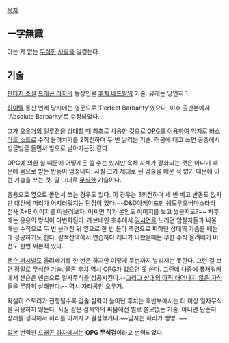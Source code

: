 [[목차]]
== 一字無識 == 
아는 게 없는 [[무식]]한 [[사람]]을 일컫는다.


== 기술 == 
[[판타지 소설]] [[드래곤 라자]]의 등장인물 [[후치 네드발]]의 기술. 유래는 당연히 1.

[[하이텔]] 통신 연재 당시에는 영문으로 'Perfect Barbarity'였으나, 이후 출판본에서 'Absolute Barbarity'로 수정되었다.

그가 [[오우거]]의 [[일루젼]]을 상대할 때 최초로 사용한 것으로 [[OPG]]를 이용하여 억지로 [[바스타드 소드]]로 수직 올려치기를 2회전하며 두 번 날리는 기술. 허공에 대고 쓰면 공중에서 빙글빙글 돌면서 앞으로 날아가는것 같다.

OPG에 의한 힘 때문에 어떻게든 쓸 수는 있지만 육체 자체가 강화되는 것은 아니기 때문에 몸으로 받는 반동이 엄청나다. 사실 그가 제대로 된 검술을 배운 적 없기 때문에 이런 기술을 쓰는 것. 말 그대로 [[무식]]한 기술이다.

응용으로 옆으로 돌면서 쓰는 경우도 있다. 이 경우는 3회전하며 세 번 베고 반동도 없지만 대신에 머리가 어지러워지는 단점이 있다.~~D&D아케이드판 쉐도우오버마스타라 전사 A+B 이미지를 떠올려보자. 어쩌면 작가 본인도 이미지를 보고 썼을지도?~~ 차후에는 응용의 방식이 다변화된다. 레브네인 호수에서 [[길시언]]을 노리던 암살자들과 싸울 때는 수직으로 두 번 올려친 뒤 옆으로 한 번 돌아 측면으로 피하던 상대의 가슴을 베는 데 성공하기도 한다. 갈색산맥에서 연습하다 레니가 나왔을때는 무한 수직 올려베기 버전도 한번 써본적 있다.

[[샌슨 퍼시발]]도 올려베기를 한 번은 하지만 이렇게 두번까지 날리지는 못한다. 그런 걸 보면 정말로 무식한 기술. 물론 후치 역시 OPG가 없으면 못 쓴다. 그런데 나중에 퓨쳐워커에서 샌슨은 맨손으로 일자무식을 성공시킨다.--[[내가 고자라니|그리고 상대의 아직 태어나지 않은 자식들을 무참히 살해한다.]]-- 역시 자타공인 오우거.

확실히 스토리가 진행될수록 검술 실력이 늘어난 후치는 후반부에서는 더 이상 일자무식을 사용하지 않는다. 사실 같은 검사와의 싸움에선 별로 쓸모없는 기술. 아니면 단순히 장래를 생각해서 허리를 아끼자고 결심했거나.~~남자는 허리가 생명..~~

[[일본]] 번역판 [[드래곤 라자]]에서는 '''OPG 무식검'''이라고 번역되었다.
